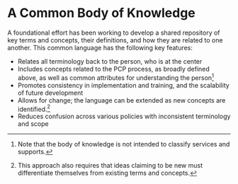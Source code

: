 # A Common Body of Knowledge {#bok}

A foundational effort has been working to develop a shared repository of key terms and concepts, their definitions, and how they are related to one another.  This common language has the following key features:

- Relates all terminology back to the person, who is at the center
- Includes concepts related to the PCP process, as broadly defined above, as well as common attributes for understanding the person^[Note that the body of knowledge is not intended to classify services and supports.]
- Promotes consistency in implementation and training, and the scalability of future development
- Allows for change; the language can be extended as new concepts are identified.^[This approach also requires that ideas claiming to be new must differentiate themselves from existing terms and concepts.]
- Reduces confusion across various policies with inconsistent terminology and scope